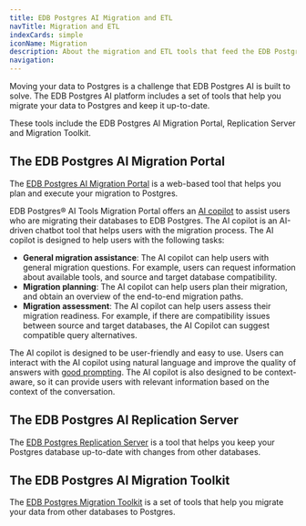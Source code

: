 ```yaml
---
title: EDB Postgres AI Migration and ETL
navTitle: Migration and ETL
indexCards: simple
iconName: Migration
description: About the migration and ETL tools that feed the EDB Postgres AI platform.
navigation:
---
```


Moving your data to Postgres is a challenge that EDB Postgres AI is built to solve. The EDB Postgres AI platform includes a set of tools that help you migrate your data to Postgres and keep it up-to-date. 

These tools include the EDB Postgres AI Migration Portal, Replication Server and Migration Toolkit.

<!-- * The [EDB Data Migration Service](data-migration-service) is a cloud-based service that actively helps you migrate your data to Postgres.  -->

## The EDB Postgres AI Migration Portal

The [EDB Postgres AI Migration Portal](/migration_portal/latest/) is a web-based tool that helps you plan and execute your migration to Postgres.

EDB Postgres® AI Tools Migration Portal offers an [AI copilot](/migration_portal/latest/03_mp_using_portal/mp_ai_copilot/) to assist users who are migrating their databases to EDB Postgres. 
The AI copilot is an AI-driven chatbot tool that helps users with the migration process. 
The AI copilot is designed to help users with the following tasks:

- **General migration assistance**: The AI copilot can help users with general migration questions. 
  For example, users can request information about available tools, and source and target database compatibility.
- **Migration planning**: The AI copilot can help users plan their migration, and obtain an overview of the end-to-end migration paths.
- **Migration assessment**: The AI copilot can help users assess their migration readiness. 
  For example, if there are compatibility issues between source and target databases, the AI Copilot can suggest compatible query alternatives. 

The AI copilot is designed to be user-friendly and easy to use. Users can interact with the AI copilot using natural language and improve the quality of answers with [good prompting](/migration_portal/latest/03_mp_using_portal/mp_ai_copilot/ai_good_prompts/). The AI copilot is also designed to be context-aware, so it can provide users with relevant information based on the context of the conversation.

## The EDB Postgres AI Replication Server

The [EDB Postgres Replication Server](/replication-server/latest/) is a tool that helps you keep your Postgres database up-to-date with changes from other databases.

## The EDB Postgres AI Migration Toolkit

The [EDB Postgres Migration Toolkit](/migration-toolkit/latest/) is a set of tools that help you migrate your data from other databases to Postgres.







